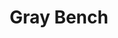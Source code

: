 ---
title: "Gray Bench"
meta_title: "Gray Bench craft"
description: "Craft de Gray Bench"
rank: "s"
draft: false
name: "Gray Bench"
recipe_img: "https://wiki.pokexgames.com/images/f/f9/Gray_Bench.png"
level: 105
craft_time: 7200
result: 1
value_npc: 1
ingredients:
  - name: "Drawing Clipboard"
    quantity: 5
    item_img: "https://wiki.pokexgames.com/images/3/36/Drawing_Clipboard.png"
    value_npc: 1
  - name: "Corrupted Magnet"
    quantity: 5
    item_img: "https://wiki.pokexgames.com/images/0/09/Corrupted-Magnet.gif"
    value_npc: 1
  - name: "White Hair"
    quantity: 3
    item_img: "https://wiki.pokexgames.com/images/f/f7/White_Hair.png"
    value_npc: 1
  - name: "Petite Leaves"
    quantity: 4
    item_img: "https://wiki.pokexgames.com/images/e/e4/Petite_Leaves.png"
    value_npc: 1
---